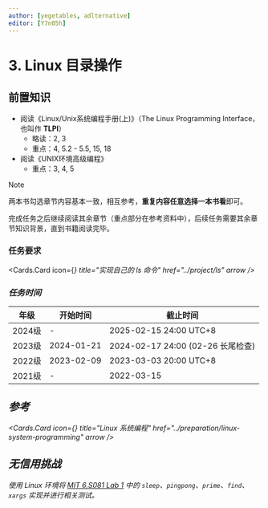 ```yaml
---
author: [yegetables, adlternative]
editor: [Y7n05h]
---
```


# 3. Linux 目录操作

## 前置知识

- 阅读《Linux/Unix系统编程手册(上)》（The Linux Programming Interface，也叫作 **TLPI**）
    - 略读：2, 3
    - 重点：4, 5.2 - 5.5, 15, 18
- 阅读《UNIX环境高级编程》
    - 重点：3, 4, 5

> [!NOTE]
>
> 两本书勾选章节内容基本一致，相互参考，**重复内容任意选择一本书看**即可。
>
> 完成任务之后继续阅读其余章节（重点部分在参考资料中），后续任务需要其余章节知识背景，直到书籍阅读完毕。

### 任务要求

<Cards.Card
  icon={<i className="icon-[ph--list-checks-bold]" />}
  title="实现自己的 ls 命令"
  href="../project/ls"
  arrow
/>

### 任务时间

| 年级   | 开始时间   | 截止时间                          |
| ------ | ---------- | --------------------------------- |
| 2024级 | -          | 2025-02-15 24:00 UTC+8            |
| 2023级 | 2024-01-21 | 2024-02-17 24:00 (02-26 长尾检查) |
| 2022级 | 2023-02-09 | 2023-03-03 20:00 UTC+8            |
| 2021级 | -          | 2022-03-15                        |

## 参考

<Cards.Card
  icon={<i className="icon-[ph--list-checks-bold]" />}
  title="Linux 系统编程"
  href="../preparation/linux-system-programming"
  arrow
/>

## 无信用挑战

使用 Linux 环境将 [MIT 6.S081 Lab 1](https://pdos.csail.mit.edu/6.S081/2021/labs/util.html) 中的 `sleep`、`pingpong`、`prime`、`find`、`xargs` 实现并进行相关测试。
